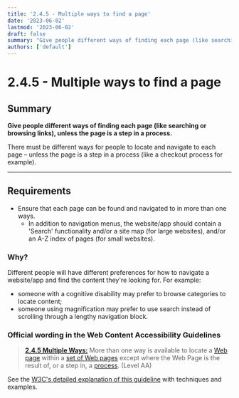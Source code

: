 ```yaml
---
title: '2.4.5 - Multiple ways to find a page'
date: '2023-06-02'
lastmod: '2023-06-02'
draft: false
summary: "Give people different ways of finding each page (like searching or browsing links), unless the page is a step in a process."
authors: ['default']
---
```


# 2.4.5 - Multiple ways to find a page

## Summary

**Give people different ways of finding each page (like searching or browsing links), unless the page is a step in a process.**

There must be different ways for people to locate and navigate to each page – unless the page is a step in a process (like a checkout process for example).

---

## Requirements

* Ensure that each page can be found and navigated to in more than one ways.
  * In addition to navigation menus, the website/app should contain a 'Search' functionality and/or a site map (for large websites), and/or an A-Z index of pages (for small websites).

### Why?

Different people will have different preferences for how to navigate a website/app and find the content they're looking for. For example:
* someone with a cognitive disability may prefer to browse categories to locate content;
* someone using magnification may prefer to use search instead of scrolling through a lengthy navigation block.

### Official wording in the Web Content Accessibility Guidelines

> [**2.4.5 Multiple Ways:**](https://www.w3.org/TR/UNDERSTANDING-WCAG20/navigation-mechanisms-mult-loc.html) More than one way is available to locate a [Web page](https://www.w3.org/TR/UNDERSTANDING-WCAG20/navigation-mechanisms-mult-loc.html#webpagedef) within a [set of Web pages](https://www.w3.org/TR/UNDERSTANDING-WCAG20/navigation-mechanisms-mult-loc.html#set-of-web-pagesdef) except where the Web Page is the result of, or a step in, a [process](https://www.w3.org/TR/UNDERSTANDING-WCAG20/navigation-mechanisms-mult-loc.html#processdef). (Level AA)

See the [W3C's detailed explanation of this guideline](https://www.w3.org/TR/UNDERSTANDING-WCAG20/navigation-mechanisms-mult-loc.html) with techniques and examples.
